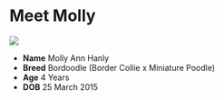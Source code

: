 # Meet Molly {.unnumbered}

![](images/molly-urban.jpg)

* **Name** Molly Ann Hanly
* **Breed** Bordoodle (Border Collie x Miniature Poodle)
* **Age** 4 Years
* **DOB** 25 March 2015
